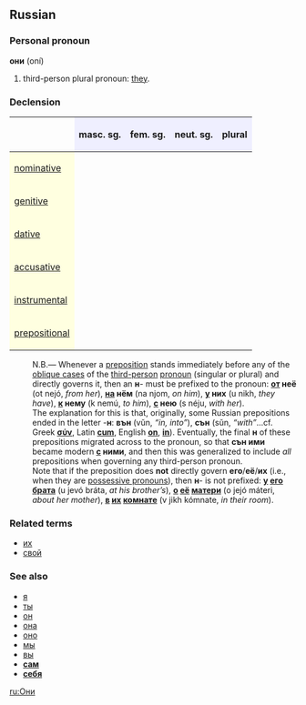 ==Russian==
===Personal pronoun===
'''они''' (oní)

# third-person plural pronoun: [[they]].

===Declension===
{| border="1" cellpadding="4" cellspacing="0"
!
! style="background-color: #EFEFFF" align="center"|masc. sg.
! style="background-color: #EFEFFF" align="center"|fem. sg.
! style="background-color: #EFEFFF" align="center"|neut. sg.
! style="background-color: #EFEFFF" align="center"|plural
|-
! style="background-color: #FFFFE0" align="left"|[[nominative case|nominative]]
| align="center"|{{Unicode|он}}
| align="center"|{{Unicode|она́}}
| align="center"|{{Unicode|оно́}}
| align="center"|{{Unicode|они́}}
|-
! style="background-color: #FFFFE0" align="left"|[[genitive case|genitive]]
| align="center"|{{Unicode|его́}}
| align="center"|{{Unicode|её}}
| align="center"|{{Unicode|его́}}
| align="center"|{{Unicode|их}}
|-
! style="background-color: #FFFFE0" align="left"|[[dative case|dative]]
| align="center"|{{Unicode|ему́}}
| align="center"|{{Unicode|ей}}
| align="center"|{{Unicode|ему́}}
| align="center"|{{Unicode|им}}
|-
! style="background-color: #FFFFE0" align="left"|[[accusative case|accusative]]
| align="center"|{{Unicode|его́}}
| align="center"|{{Unicode|её}}
| align="center"|{{Unicode|его́}}
| align="center"|{{Unicode|их}}
|-
! style="background-color: #FFFFE0" align="left"|[[instrumental case|instrumental]]
| align="center"|{{Unicode|им}}
| align="center"|{{Unicode|е́ю / ей}}
| align="center"|{{Unicode|им}}
| align="center"|{{Unicode|и́ми}}
|-
! style="background-color: #FFFFE0" align="left"|[[prepositional case|prepositional]]
| align="center"|{{Unicode|о нём}}
| align="center"|{{Unicode|о не́й}}
| align="center"|{{Unicode|о нём}}
| align="center"|{{Unicode|о ни́х}}
|}


:N.B.— Whenever a [[preposition]] stands immediately before any of the [[oblique case]]s of the [[third-person]] [[pronoun]] (singular or plural) and directly governs it, then an '''н'''- must be prefixed to the pronoun: '''[[от]] неё''' (ot nejó, ''from her''), '''[[на]] нём''' (na njom, ''on him''), '''[[у]] них''' (u nikh, ''they have''), '''[[к]] нему''' (k nemú, ''to him''), '''[[с]] нею''' (s néju, ''with her'').
:The explanation for this is that, originally, some Russian prepositions ended in the letter -'''н''': '''вън''' (vŭn, ''“in, into”''), '''сън''' (sŭn, ''“with”''...cf. Greek '''[[σύν]]''', Latin '''[[cum]]''', English '''[[on]]''', '''[[in]]'''). Eventually, the final '''н''' of these prepositions migrated across to the pronoun, so that '''сън ими''' became modern '''[[с]] ними''', and then this was generalized to include ''all'' prepositions when governing any third-person pronoun.
:Note that if the preposition does '''not''' directly govern '''его'''/'''её'''/'''их''' (i.e., when they are [[possessive pronoun]]s), then '''н'''- is not prefixed: '''[[у]] [[его]] [[брат|брата]]''' (u jevó bráta, ''at his brother’s''), '''[[о]] [[её]] [[мать|матери]]''' (o jejó máteri, ''about her mother''), '''[[в]] [[их]] [[комната|комнате]]''' (v jikh kómnate, ''in their room'').

===Related terms===
*[[их]]
*[[свой]]

===See also===
*[[я]]
*[[ты]]
*[[он]]
*[[она]]
*[[оно]]
*[[мы]]
*[[вы]]
*'''[[сам]]'''
*'''[[себя]]'''

[[ru:Они]]